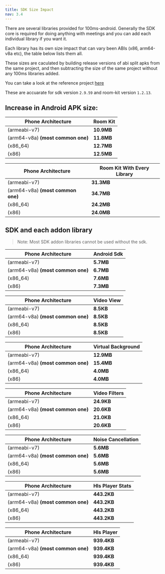 ```yaml
---
title: SDK Size Impact
nav: 3.4
---
```

There are several libraries provided for 100ms-android. Generally the SDK core is required for doing anything with meetings and you can add each individual library if you want it.

Each library has its own size impact that can vary been ABIs (x86, arm64-v8a etc), the table below lists them all.

These sizes are caculated by building release versions of abi split apks from the same project, and then subtracting the size of the same project without any 100ms libraries added.

You can take a look at the reference project [here](https://github.com/100mslive/Android-Size-Reference-App/)

These are accuarate for sdk version `2.9.59` and room-kit version `1.2.13`.

## Increase in Android APK size:

|  Phone Architecture     	|  Room Kit   |
| --------------------------------- | ---------  |
| (armeabi-v7)                      | **10.9MB**  |
| (arm64-v8a) **(most common one)** | **11.8MB**  |
| (x86_64)                          | **12.7MB**  |
| (x86)                             | **12.5MB**  |


|  Phone Architecture     	|  Room Kit With Every Library   |
| --------------------------------- | ---------  |
| (armeabi-v7)                      | **31.3MB**  |
| (arm64-v8a) **(most common one)** | **34.7MB**  |
| (x86_64)                          | **24.2MB**  |
| (x86)                             | **24.0MB**  |


## SDK and each addon library
> Note: Most SDK addon libraries cannot be used without the sdk. 

|  Phone Architecture     	|  Android Sdk   |
| --------------------------------- | ---------  |
| (armeabi-v7)                      | **5.7MB**  |
| (arm64-v8a) **(most common one)** | **6.7MB**  |
| (x86_64)                          | **7.6MB**  |
| (x86)                             | **7.3MB**  |

|  Phone Architecture     	|  Video View   |
| --------------------------------- | ---------  |
| (armeabi-v7)                      | **8.5KB**  |
| (arm64-v8a) **(most common one)** | **8.5KB**  |
| (x86_64)                          | **8.5KB**  |
| (x86)                             | **8.5KB**  |


|  Phone Architecture     	|  Virtual Background   |
| --------------------------------- | ---------  |
| (armeabi-v7)                      | **12.9MB**  |
| (arm64-v8a) **(most common one)** | **15.4MB**  |
| (x86_64)                          | **4.0MB**  |
| (x86)                             | **4.0MB**  |


|  Phone Architecture     	|  Video Filters   |
| --------------------------------- | ---------  |
| (armeabi-v7)                      | **24.9KB**  |
| (arm64-v8a) **(most common one)** | **20.6KB**  |
| (x86_64)                          | **21.0KB**  |
| (x86)                             | **20.6KB**  |


|  Phone Architecture     	|  Noise Cancellation   |
| --------------------------------- | ---------  |
| (armeabi-v7)                      | **5.6MB**  |
| (arm64-v8a) **(most common one)** | **5.6MB**  |
| (x86_64)                          | **5.6MB**  |
| (x86)                             | **5.6MB**  |


|  Phone Architecture     	|  Hls Player Stats   |
| --------------------------------- | ---------  |
| (armeabi-v7)                      | **443.2KB**  |
| (arm64-v8a) **(most common one)** | **443.2KB**  |
| (x86_64)                          | **443.2KB**  |
| (x86)                             | **443.2KB**  |


|  Phone Architecture     	|  Hls Player   |
| --------------------------------- | ---------  |
| (armeabi-v7)                      | **939.4KB**  |
| (arm64-v8a) **(most common one)** | **939.4KB**  |
| (x86_64)                          | **939.4KB**  |
| (x86)                             | **939.4KB**  |

